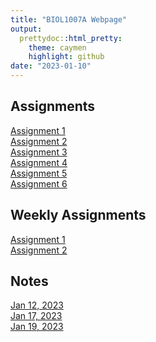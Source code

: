 ```yaml
---
title: "BIOL1007A Webpage"
output: 
  prettydoc::html_pretty:
    theme: caymen
    highlight: github
date: "2023-01-10"
---
```


## Assignments

[Assignment 1](Assignment_1.html)  
[Assignment 2](Assignment_2.html)   
[Assignment 3](Assignment_3.html)  
[Assignment 4](Assignment_4.html)  
[Assignment 5](Assignment_5.html)  
[Assignment 6](Assignment_6.html)

## Weekly Assignments    
[Assignment 1](Weekly_Assignment_1.html)    
[Assignment 2](Weekly_Assignemnt_2.html)

## Notes

[Jan 12, 2023](2023-01-12-Scripting-in-R.html)  
[Jan 17, 2023](2023-01-17-Data-Structures.html)  
[Jan 19, 2023](2021-01-19-Matrices-and-DFs-Functions.html)




